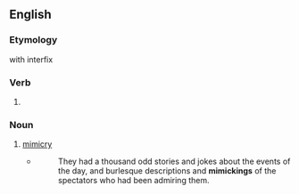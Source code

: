 ==English==

===Etymology===
{{suffix|en|mimic|ing}} with interfix {{l|en|-k-}}

===Verb===
{{head|en|verb form}}

# {{present participle of|en|mimic|nocat=1}}

===Noun===
{{en-noun|~}}

# [[mimicry]]
#* {{RQ:Irving CC}}
#*: They had a thousand odd stories and jokes about the events of the day, and burlesque descriptions and '''mimickings''' of the spectators who had been admiring them.